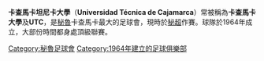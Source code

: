{{expand|time=2015-03-29T10:44:10+00:00}}
{{unreferenced|time=2015-03-29T10:44:10+00:00}}
{{Infobox football club
| clubname   = 卡查馬卡大學
| image      = [[File:UTC_Cajamarca.svg|180px]]
| fullname   = Club Cultural y Deportivo<br /> Universidad Técnica de Cajamarca
| nickname   = ''El Gavilán Norteño''<br />''(The Notherrn Hawk)''
| founded    = 14/7/1964
| ground     = [[聖雷蒙英雄球場|聖雷蒙英雄球場]]
| capacity   = 18,000
| chairman   = Jorge Alberto Villaty Rojas
| manager    = 拉菲·卡斯迪路
| league     = [[秘魯足球甲級聯賽|秘魯足球甲級聯賽]]
| season     = 2019
| position   = 秘魯甲，第 14 位
| pattern_la1=_utc13h|pattern_b1=_utc13h|pattern_ra1=_utc13h|
| leftarm1=FFFFDA|body1=FFFFDA|rightarm1=FFFFDA|shorts1=FFFFDA|socks1=000000
| pattern_la2=_utc13a|pattern_b2=_utc13a|pattern_ra2=_utc13a|
| leftarm2=CC0000|body2=CC0000|rightarm2=CC0000|shorts2=800000|socks2=800000
| pattern_la3=_utc13t|pattern_b3=_utc13t|pattern_ra3=_utc13t|
| leftarm3=000000|body3=000000|rightarm3=000000|shorts3=000000|socks3=FFFFDA
}}

'''卡查馬卡坦尼卡大學'''（'''Universidad Técnica de Cajamarca'''）常被稱為'''卡查馬卡大學'''及'''UTC'''，是[[秘魯|秘魯]]卡查馬卡最大的足球會，現時於[[秘超|秘超]]作賽。球隊於1964年成立，大部份時間都身處頂級聯賽。

{{fc-stub}}

[[Category:秘魯足球會|Category:秘魯足球會]]
[[Category:1964年建立的足球俱樂部|Category:1964年建立的足球俱樂部]]